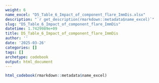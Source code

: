 ```yaml
---
weight: 6
name_excel: "D5_Table_6_Impact_of_component_flare_ImmDis.xlsx"
description: "`r get_description(rmarkdown::metadata$name_excel)`"
slug: "D5_Table_6_Impact_of_component_flare_ImmDis"
datetime: 1.7429989e+09
title: D5_Table_6_Impact_of_component_flare_ImmDis
author: ''
date: '2025-03-26'
categories: []
tags: []
archetype: codebook
output: html_document
---
```


```r
html_codebook(rmarkdown::metadata$name_excel)
```

